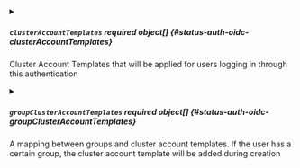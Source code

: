 


<details className="config-field" data-expandable="true">
<summary>

##### `clusterAccountTemplates` <span className="config-field-required" data-required="false">required</span> <span className="config-field-type">object[]</span> <span className="config-field-default"></span> <span className="config-field-enum"></span> {#status-auth-oidc-clusterAccountTemplates}

Cluster Account Templates that will be applied for users logging in through this authentication

</summary>

<PartialClusterAccountTemplatesreference />


</details>



<details className="config-field" data-expandable="true">
<summary>

##### `groupClusterAccountTemplates` <span className="config-field-required" data-required="false">required</span> <span className="config-field-type">object[]</span> <span className="config-field-default"></span> <span className="config-field-enum"></span> {#status-auth-oidc-groupClusterAccountTemplates}

A mapping between groups and cluster account templates. If the user has a certain group, the cluster
account template will be added during creation

</summary>

<PartialGroupClusterAccountTemplatesreference />


</details>


<PartialIssuerUrl />


<PartialClientId />


<PartialClientSecret />


<PartialRedirectURI />


<PartialCaFile />


<PartialInsecureCa />


<PartialUsernameClaim />


<PartialUsernamePrefix />


<PartialGroupsClaim />


<PartialGroups />


<PartialGetUserInfo />


<PartialGroupsPrefix />


<PartialType />

